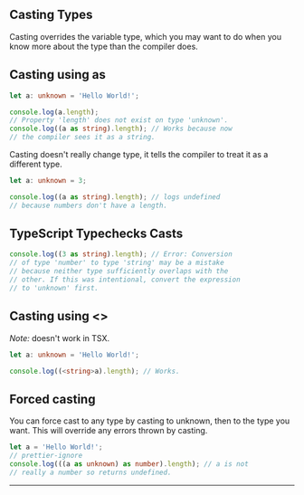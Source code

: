 ## Casting Types

Casting overrides the variable type, which you may want to do when you know more about the type than the compiler does.

## Casting using as

```ts copy
let a: unknown = 'Hello World!';

console.log(a.length);
// Property 'length' does not exist on type 'unknown'.
console.log((a as string).length); // Works because now
// the compiler sees it as a string.
```

Casting doesn't really change type, it tells the compiler to treat it as a different type.

```ts copy
let a: unknown = 3;

console.log((a as string).length); // logs undefined
// because numbers don't have a length.
```

## TypeScript Typechecks Casts

```ts copy
console.log((3 as string).length); // Error: Conversion
// of type 'number' to type 'string' may be a mistake
// because neither type sufficiently overlaps with the
// other. If this was intentional, convert the expression
// to 'unknown' first.
```

## Casting using &lt;&gt;

_Note:_ doesn't work in TSX.

```ts copy
let a: unknown = 'Hello World!';

console.log((<string>a).length); // Works.
```

## Forced casting

You can force cast to any type by casting to unknown, then to the type you want. This will override any errors thrown by casting.

```ts copy
let a = 'Hello World!';
// prettier-ignore
console.log(((a as unknown) as number).length); // a is not
// really a number so returns undefined.
```

---
